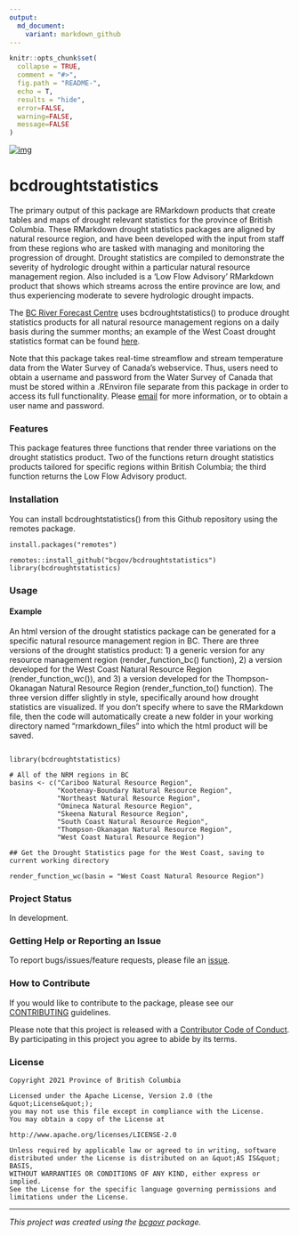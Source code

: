 ```yaml
---
output:
  md_document:
    variant: markdown_github
---
```


```r
knitr::opts_chunk$set(
  collapse = TRUE,
  comment = "#>",
  fig.path = "README-",
  echo = T, 
  results = "hide",
  error=FALSE,
  warning=FALSE,
  message=FALSE
)
```

<!-- Add a project state badge
See https://github.com/BCDevExchange/Our-Project-Docs/blob/master/discussion/projectstates.md
If you have bcgovr installed and you use RStudio, click the 'Insert BCDevex Badge' Addin. -->[![img](https://img.shields.io/badge/Lifecycle-Stable-97ca00)](https://github.com/bcgov/repomountie/blob/master/doc/lifecycle-badges.md)

# bcdroughtstatistics

The primary output of this package are RMarkdown products that create tables and maps of drought relevant statistics for the province of British Columbia. These RMarkdown drought statistics packages are aligned by natural resource region, and have been developed with the input from staff from these regions who are tasked with managing and monitoring the progression of drought. Drought statistics are compiled to demonstrate the severity of hydrologic drought within a particular natural resource management region. Also included is a 'Low Flow Advisory' RMarkdown product that shows which streams across the entire province are low, and thus experiencing moderate to severe hydrologic drought impacts.

The [BC River Forecast Centre](https://www2.gov.bc.ca/gov/content/environment/air-land-water/water/drought-flooding-dikes-dams/river-forecast-centre) uses bcdroughtstatistics() to produce drought statistics products for all natural resource management regions on a daily basis during the summer months; an example of the West Coast drought statistics format can be found [here](http://bcrfc.env.gov.bc.ca/Real-time_Data/Drought_regional_statistics/WestCoastNaturalResourceRegion.html).

Note that this package takes real-time streamflow and stream temperature data from the Water Survey of Canada's webservice. Thus, users need to obtain a username and password from the Water Survey of Canada that must be stored within a .REnviron file separate from this package in order to access its full functionality. Please [email](mailto:Jon.Goetz@gov.bc.ca) for more information, or to obtain a user name and password. 

### Features
This package features three functions that render three variations on the drought statistics product. Two of the functions return drought statistics products tailored for specific regions within British Columbia; the third function returns the Low Flow Advisory product.


### Installation

You can install bcdroughtstatistics() from this Github repository using the remotes package.

```
install.packages("remotes")

remotes::install_github("bcgov/bcdroughtstatistics")
library(bcdroughtstatistics)
```

### Usage

#### Example

An html version of the drought statistics package can be generated for a specific natural resource management region in BC. There are three versions of the drought statistics product: 1) a generic version for any resource management region (render_function_bc() function), 2) a version developed for the West Coast Natural Resource Region (render_function_wc()), and 3) a version developed for the Thompson-Okanagan Natural Resource Region (render_function_to() function). The three version differ slightly in style, specifically around how drought statistics are visualized. If you don't specify where to save the RMarkdown file, then the code will automatically create a new folder in your working directory named "rmarkdown_files" into which the html product will be saved.

```

library(bcdroughtstatistics)

# All of the NRM regions in BC
basins <- c("Cariboo Natural Resource Region",
            "Kootenay-Boundary Natural Resource Region",
            "Northeast Natural Resource Region",
            "Omineca Natural Resource Region",
            "Skeena Natural Resource Region",
            "South Coast Natural Resource Region",
            "Thompson-Okanagan Natural Resource Region",
            "West Coast Natural Resource Region")

## Get the Drought Statistics page for the West Coast, saving to current working directory

render_function_wc(basin = "West Coast Natural Resource Region")
```


### Project Status
In development.

### Getting Help or Reporting an Issue

To report bugs/issues/feature requests, please file an [issue](https://github.com/bcgov/bcdroughtstatistics/issues/).

### How to Contribute

If you would like to contribute to the package, please see our 
[CONTRIBUTING](CONTRIBUTING.md) guidelines.

Please note that this project is released with a [Contributor Code of Conduct](CODE_OF_CONDUCT.md). By participating in this project you agree to abide by its terms.

### License

```
Copyright 2021 Province of British Columbia

Licensed under the Apache License, Version 2.0 (the &quot;License&quot;);
you may not use this file except in compliance with the License.
You may obtain a copy of the License at

http://www.apache.org/licenses/LICENSE-2.0

Unless required by applicable law or agreed to in writing, software distributed under the License is distributed on an &quot;AS IS&quot; BASIS,
WITHOUT WARRANTIES OR CONDITIONS OF ANY KIND, either express or implied.
See the License for the specific language governing permissions and limitations under the License.
```

---
*This project was created using the [bcgovr](https://github.com/bcgov/bcgovr) package.* 
